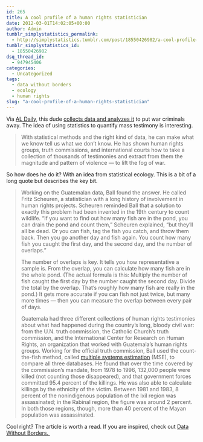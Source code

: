 ```yaml
---
id: 265
title: A cool profile of a human rights statistician
date: 2012-03-01T14:02:05+00:00
author: Admin
tumblr_simplystatistics_permalink:
  - http://simplystatistics.tumblr.com/post/18550426982/a-cool-profile-of-a-human-rights-statistician
tumblr_simplystatistics_id:
  - 18550426982
dsq_thread_id:
  - 947945406
categories:
  - Uncategorized
tags:
  - data without borders
  - ecology
  - human rights
slug: "a-cool-profile-of-a-human-rights-statistician"
---
```

Via <a href="http://aldaily.com/" target="_blank">AL Daily</a>, this dude <a href="http://www.foreignpolicy.com/articles/2012/02/27/the_body_counter?page=full" target="_blank">collects data and analyzes it</a> to put war criminals away. The idea of using statistics to quantify mass testimony is interesting. 

> With statistical methods and the right kind of data, he can make what we know tell us what we don&#8217;t know. He has shown human rights groups, truth commissions, and international courts how to take a collection of thousands of testimonies and extract from them the magnitude and pattern of violence &#8212; to lift the fog of war.

So how does he do it? With an idea from statistical ecology. This is a bit of a long quote but describes the key bit.

> <span>Working on the Guatemalan data, Ball found the answer. He called Fritz Scheuren, a statistician with a long history of involvement in human rights projects. Scheuren reminded Ball that a solution to exactly this problem had been invented in the 19th century to count wildlife. &#8220;If you want to find out how many fish are in the pond, you can drain the pond and count them,&#8221; Scheuren explained, &#8220;but they&#8217;ll all be dead. Or you can fish, tag the fish you catch, and throw them back. Then you go another day and fish again. You count how many fish you caught the first day, and the second day, and the number of overlaps.&#8221;</span>
> 
> The number of overlaps is key. It tells you how representative a sample is. From the overlap, you can calculate how many fish are in the whole pond. (The actual formula is this: Multiply the number of fish caught the first day by the number caught the second day. Divide the total by the overlap. That&#8217;s roughly how many fish are really in the pond.) It gets more accurate if you can fish not just twice, but many more times &#8212; then you can measure the overlap between every pair of days.
> 
> Guatemala had three different collections of human rights testimonies about what had happened during the country&#8217;s long, bloody civil war: from the U.N. truth commission, the Catholic Church&#8217;s truth commission, and the International Center for Research on Human Rights, an organization that worked with Guatemala&#8217;s human rights groups. Working for the official truth commission, Ball used the count-the-fish method, called <a href="https://www.hrdag.org/resources/mult_systems_est.shtml" target="_blank">multiple systems estimation</a> (MSE), to compare all three databases. He found that over the time covered by the commission&#8217;s mandate, from 1978 to 1996, 132,000 people were killed (not counting those disappeared), and that government forces committed 95.4 percent of the killings. He was also able to calculate killings by the ethnicity of the victim. Between 1981 and 1983, 8 percent of the nonindigenous population of the Ixil region was assassinated; in the Rabinal region, the figure was around 2 percent. In both those regions, though, more than 40 percent of the Mayan population was assassinated.

Cool right? The article is worth a read. If you are inspired, check out <a href="http://datawithoutborders.cc/" target="_blank">Data Without Borders. </a>

<div>
</div>
